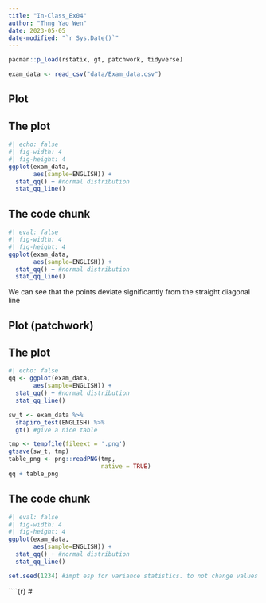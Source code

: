 ```yaml
---
title: "In-Class_Ex04"
author: "Thng Yao Wen"
date: 2023-05-05
date-modified: "`r Sys.Date()`"
---
```


```r
pacman::p_load(rstatix, gt, patchwork, tidyverse)
```

```r
exam_data <- read_csv("data/Exam_data.csv")

```

## Plot

::: panel-tabset
## The plot

```r
#| echo: false
#| fig-width: 4
#| fig-height: 4
ggplot(exam_data,
       aes(sample=ENGLISH)) +
  stat_qq() + #normal distribution
  stat_qq_line()
```

## The code chunk

```r
#| eval: false
#| fig-width: 4
#| fig-height: 4
ggplot(exam_data,
       aes(sample=ENGLISH)) +
  stat_qq() + #normal distribution
  stat_qq_line()
```
:::

::: callout-note
We can see that the points deviate significantly from the straight diagonal line
:::

## Plot (patchwork)

::: panel-tabset
## The plot

```r
#| echo: false
qq <- ggplot(exam_data,
       aes(sample=ENGLISH)) +
  stat_qq() + #normal distribution
  stat_qq_line()

sw_t <- exam_data %>%
  shapiro_test(ENGLISH) %>%
  gt() #give a nice table

tmp <- tempfile(fileext = '.png')
gtsave(sw_t, tmp)
table_png <- png::readPNG(tmp,
                          native = TRUE)
qq + table_png
```

## The code chunk

```r
#| eval: false
#| fig-width: 4
#| fig-height: 4
ggplot(exam_data,
       aes(sample=ENGLISH)) +
  stat_qq() + #normal distribution
  stat_qq_line()
```
:::

```r
set.seed(1234) #impt esp for variance statistics. to not change values everytime we run
```

\`\`\`\`{r} \#
